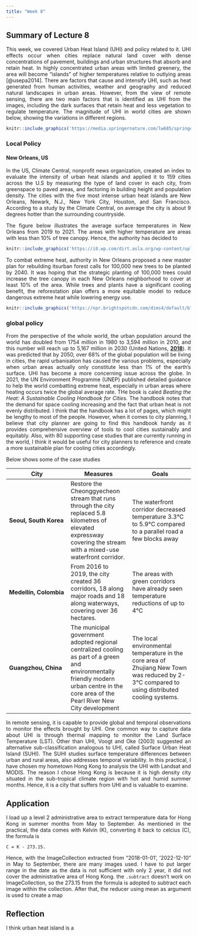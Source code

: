 ```yaml
---
title: "Week 8"
---
```


<div style="text-align: justify">

## Summary of Lecture 8

This week, we covered Urban Heat Island (UHI) and policy related to it. UHI effects occur when cities replace natural land cover with dense concentrations of pavement, buildings and urban structures that absorb and retain heat. In highly concentrated urban areas with limited greenery, the area will become "islands" of higher temperatures relative to outlying areas [@usepa2014]. There are factors that cause and intensify UHI, such as heat generated from human activities, weather and geography and reduced natural landscapes in urban areas. However, from the view of remote sensing, there are two main factors that is identified as UHI from the images, including the dark surfaces that retain heat and less vegetation to regulate temperature. The magnitude of UHI in world cities are shown below, showing the variations in different regions.

```r
knitr::include_graphics('https://media.springernature.com/lw685/springer-static/image/art%3A10.1038%2Fs41586-019-1512-9/MediaObjects/41586_2019_1512_Fig2_HTML.png?as=webp')
```

### Local Policy

#### New Orleans, US

In the US, Climate Central, nonprofit news organization, created an index to evaluate the intensity of urban heat islands and applied it to 159 cities across the U.S by measuring the type of land cover in each city, from greenspace to paved areas, and factoring in building height and population density. The cities with the five most intense urban heat islands are New Orleans, Newark, N.J., New York City, Houston, and San Francisco. According to a study by the Climate Central, on average the city is about 9 degrees hotter than the surrounding countryside.

The figure below illustrates the average surface temperatures in New Orleans from 2019 to 2021. The areas with higher temperature are areas with less than 10% of tree canopy. Hence, the authority has decided to

```r
knitr::include_graphics('https://i0.wp.com/dirt.asla.org/wp-content/uploads/2023/01/23_01_19-Reforestation-Plan_Urban-Heat-Island_blog.jpg?w=625&ssl=1')
```

To combat extreme heat, authority in New Orleans proposed a new master plan for rebuilding itsurban forest calls for 100,000 new trees to be planted by 2040. It was hoping that the strategic planting of 100,000 trees could increase the tree canopy in each New Orleans neighborhood to cover at least 10% of the area. While trees and plants have a significant cooling benefit, the reforestation plan offers a more equitable model to reduce dangerous extreme heat while lowering energy use.

```r
knitr::include_graphics('https://npr.brightspotcdn.com/dims4/default/b7a6cc3/2147483647/strip/true/crop/2550x3300+0+0/resize/1760x2278!/format/webp/quality/90/?url=http%3A%2F%2Fnpr-brightspot.s3.amazonaws.com%2F98%2Fe2%2F029e7ecd45e1b9265f94d9fe33c1%2F23-01-19-reforestation-plan-existing-tree-canopy-no-title.jpg')
```

### global policy

From the perspective of the whole world, the urban population around the world has doubled from 1754 million in 1980 to 3,594 million in 2010, and this number will reach up to 5,167 million in 2030 (United Nations, [**2018**](https://onlinelibrary.wiley.com/doi/full/10.1111/1477-8947.12245#narf12245-bib-0033)). It was predicted that by 2050, over 68% of the global population will be living in cities, the rapid urbanisation has caused the various problems, especially when urban areas actually only constitute less than 1% of the earth's surface. UHI has become a more concerning issue across the globe. In 2021, the UN Environment Programme (UNEP) published detailed guidance to help the world combatting extreme heat, especially in urban areas where heating occurs twice the global average rate. THe book is caled *Beating the Heat: A Sustainable Cooling Handbook for Cities.* The handbook notes that the demand for space cooling increasing and the fact that urban heat is not evenly distributed. I think that the handbook has a lot of pages, which might be lengthy to most of the people. However, when it comes to city planning, I believe that city planner are going to find this handbook handy as it provides comprehensive overview of tools to cool cities sustainably and equitably. Also, with 80 supporting case studies that are currently running in the world, I think it would be useful for city planners to reference and create a more sustainable plan for cooling cities accordingly.

Below shows some of the case studies

| City                   | Measures                                                                                                                                                                                   | Goals                                                                                                                                         |
|------------------------|------------------------|------------------------|
| **Seoul, South Korea** | Restore the Cheonggyecheon stream that runs through the city replaced 5.8 kilometres of elevated expressway covering the stream with a mixed-use waterfront corridor.                      | The waterfront corridor decreased temperature 3.3°C to 5.9°C compared to a parallel road a few blocks away                                    |
| **Medellín, Colombia** | From 2016 to 2019, the city created 36 corridors, 18 along major roads and 18 along waterways, covering over 36 hectares.                                                                  | The areas with green corridors have already seen temperature reductions of up to 4°C                                                          |
| **Guangzhou, China**   | The municipal government adopted regional centralized cooling as part of a green and environmentally friendly modern urban centre in the core area of the Pearl River New City development | The local environmental temperature in the core area of Zhujiang New Town was reduced by 2-3°C compared to using distributed cooling systems. |

In remote sensing, it is capable to provide global and temporal observations to monitor the effects brought by UHI. One common way to capture data about UHI is through thermal mapping to monitor the Land Surface Temperature (LST). Other than UHI, Voogt and Oke (2003) suggested an alternative sub-classification analogous to UHI, called Surface Urban Heat Island (SUHI). The SUHI studies surface temperature differences between urban and rural areas, also addresses temporal variability. In this practical, I have chosen my hometown Hong Kong to analysis the UHI with Landsat and MODIS. The reason I chose Hong Kong is because it is high density city situated in the sub-tropical climate region with hot and humid summer months. Hence, it is a city that suffers from UHI and is valuable to examine.

## Application

I load up a level 2 administrative area to extract termperature data for Hong Kong in summer months from May to September. As mentioned in the practical, the data comes with Kelvin (K), converting it back to celcius (C), the formula is

    C = K - 273.15.

Hence, with the ImageCollection extracted from "2018-01-01', '2022-12-10" in May to September, there are many images used. I have to put larger range in the date as the data is not sufficient with only 2 year, it did not cover the administrative area of Hong Kong. the `.subtract` doesn't work on ImageCollection, so the 273.15 from the formula is adopted to subtract each image within the collection. After that, the reducer using mean as argument is used to create a map

## Reflection

I think urban heat island is a
